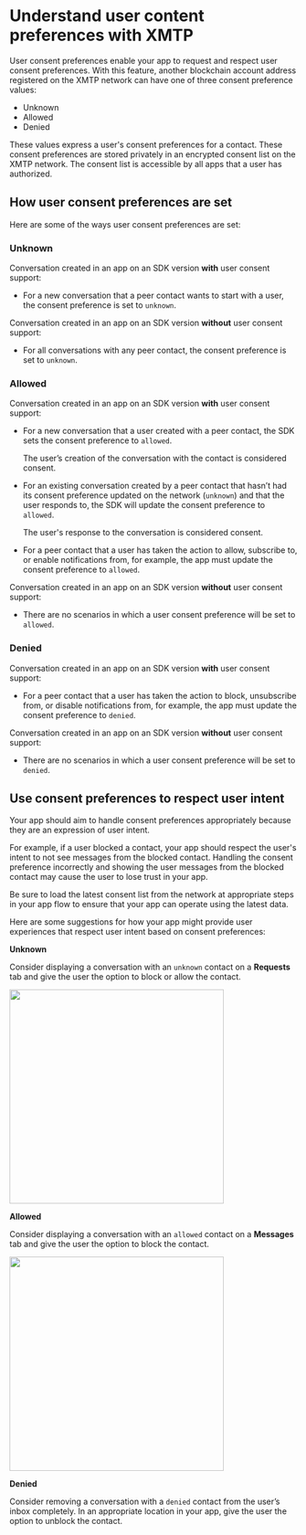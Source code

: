 # Understand user content preferences with XMTP

User consent preferences enable your app to request and respect user consent preferences. With this feature, another blockchain account address registered on the XMTP network can have one of three consent preference values:

- Unknown
- Allowed
- Denied

These values express a user's consent preferences for a contact. These consent preferences are stored privately in an encrypted consent list on the XMTP network. The consent list is accessible by all apps that a user has authorized.

## How user consent preferences are set

Here are some of the ways user consent preferences are set:

### Unknown

Conversation created in an app on an SDK version **with** user consent support:

- For a new conversation that a peer contact wants to start with a user, the consent preference is set to `unknown`.

Conversation created in an app on an SDK version **without** user consent support:

- For all conversations with any peer contact, the consent preference is set to `unknown`.

### Allowed

Conversation created in an app on an SDK version **with** user consent support:

- For a new conversation that a user created with a peer contact, the SDK sets the consent preference to `allowed`.

  The user’s creation of the conversation with the contact is considered consent.

- For an existing conversation created by a peer contact that hasn’t had its consent preference updated on the network (`unknown`) and that the user responds to, the SDK will update the consent preference to `allowed`.

  The user's response to the conversation is considered consent.

- For a peer contact that a user has taken the action to allow, subscribe to, or enable notifications from, for example, the app must update the consent preference to `allowed`.

Conversation created in an app on an SDK version **without** user consent support:

- There are no scenarios in which a user consent preference will be set to `allowed`.

### Denied

Conversation created in an app on an SDK version **with** user consent support:

- For a peer contact that a user has taken the action to block, unsubscribe from, or disable notifications from, for example, the app must update the consent preference to `denied`.

Conversation created in an app on an SDK version **without** user consent support:

- There are no scenarios in which a user consent preference will be set to `denied`.

## Use consent preferences to respect user intent

Your app should aim to handle consent preferences appropriately because they are an expression of user intent.

For example, if a user blocked a contact, your app should respect the user's intent to not see messages from the blocked contact. Handling the consent preference incorrectly and showing the user messages from the blocked contact may cause the user to lose trust in your app.

Be sure to load the latest consent list from the network at appropriate steps in your app flow to ensure that your app can operate using the latest data.

Here are some suggestions for how your app might provide user experiences that respect user intent based on consent preferences:

**Unknown**

Consider displaying a conversation with an `unknown` contact on a **Requests** tab and give the user the option to block or allow the contact.

<div>
<img src="https://raw.githubusercontent.com/xmtp/docs-xmtp-org/main/docs/pages/img/requests-tab.png" width="375px" />
</div>

**Allowed**

Consider displaying a conversation with an `allowed` contact on a **Messages** tab and give the user the option to block the contact.

<div>
<img src="https://raw.githubusercontent.com/xmtp/docs-xmtp-org/main/docs/pages/img/messages-tab.png" width="375px" />
</div>

**Denied**

Consider removing a conversation with a `denied` contact from the user’s inbox completely. In an appropriate location in your app, give the user the option to unblock the contact.
